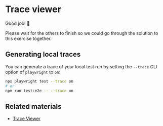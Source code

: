 # Trace viewer

Good job! 👏

Please wait for the others to finish so we could go through the solution to this exercise together.

## Generating local traces

You can generate a trace of your local test run by setting the `--trace` CLI option of `playwright` to `on`:

```sh
npx playwright test --trace on
# or
npm run test:e2e -- --trace on
```

## Related materials

- [Trace Viewer](https://playwright.dev/docs/trace-viewer)
